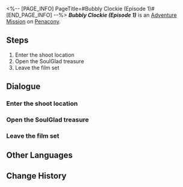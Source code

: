 <%-- [PAGE_INFO]
PageTitle=#Bubbly Clockie (Episode 1)#
[END_PAGE_INFO] --%>
{{Stub|Dialogue.}}
{{Mission Infobox
|id            = 8022123
|title         = ''Bubbly Clockie'' (Episode 1)
|image         = <!--Mission Bubbly Clockie (Episode 1).png-->
|type          = Adventure
|event_name    = 
|chapter       = 
|requirements  = 
|summary       = <!--official mission summary from Fate's Atlas-->
|characters    = Trailblazer
|startLocation = [[Penacony]] - [[<!--starting area-->]]
|world         = Penacony
|area          = <!--starting area-->
|prev          = 
|next          = 
|rewards       = 
}}
'''''''Bubbly Clockie'' (Episode 1)''''' is an [[Adventure Mission]] on [[Penacony]].

==Steps==
# Enter the shoot location
# Open the SoulGlad treasure
# Leave the film set

<!--
==Gameplay Notes==

--><!--
==Trial Character==

-->
==Dialogue==
{{Stub Dialogue}}
===Enter the shoot location===
{{Mission Description|type=adventure|location=<!--to be added-->|Filming for ''Bubbly Clockie'' has started. Complete filming missions according to the goals!<br />The location has been set up. Head there to film.}}
{{Dialogue Start}}
:{{tx}}
{{Dialogue End}}

===Open the SoulGlad treasure===
{{Mission Description|type=adventure|location=<!--to be added-->|update|Filming for ''Bubbly Clockie'' has started. Complete filming missions according to the goals!<br />You've found a treasure chest. Open it!}}
{{Dialogue Start}}
:{{tx}}
{{Dialogue End}}

===Leave the film set===
{{Mission Description|type=adventure|location=<!--to be added-->|update|Filming for ''Bubbly Clockie'' has concluded. Go show it to the client!}}
{{Dialogue Start}}
:{{tx}}
{{Dialogue End}}

==Other Languages==
{{Other Languages
|en   = ''Bubbly Clockie'' (Episode 1)
|zhs  = 《爱汽水的钟表小子》第一集
|zht  = 《愛汽水的鐘錶小子》第一集
|ja   = 『ソーダ大好きクロックボーイ』第1話
|ko   = ≪소다수를 좋아하는 시계 소년≫ 제1부
|es   = Relojito, el fanático de la soda (Episodio 1)
|fr   = Chronou le fana de soda &mdash; Épisode&nbsp;1
|ru   = «Часик, любитель газировки» (Эпизод 1)
|th   = "เจ้าหนูนาฬิกาผู้รักโซดา" ตอนที่ 1
|vi   = Cậu Bé Đồng Hồ Thích Soda (Tập 1)
|de   = „Clockie liebt Limonade“: Folge 1
|id   = "Clockie Pecinta Soda" (Episode 1)
|pt   = "Relogin Borbulhante" (Episódio 1)
}}

==Change History==
{{Change History|2.2}}
